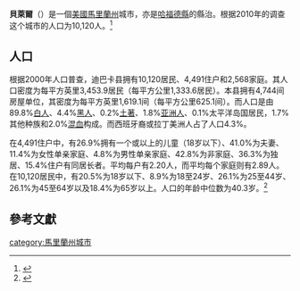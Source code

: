 {{Infobox settlement
|official_name            = 馬里蘭州貝萊爾
|settlement_type          = [[城市|城市]]
|nickname                 =
|motto                    =

<!-- Images -->
|image_skyline            = belairmainstreet.jpg
|imagesize                = 260x185px
|image_caption            = 南主干道
|image_flag               =
|image_seal               =

<!-- Maps -->
|image_map = Harford_County_Maryland_Incorporated_and_Unincorporated_areas_Bel_Air_Highlighted.svg
|mapsize                  = 250px
|map_caption              = 貝萊爾在马里兰州的地址
|image_map1               =
|mapsize1                 =
|map_caption1             =

<!-- Location -->
|coordinates_region       = US-MD
|subdivision_type         = [[世界地理索引|國家]]
|subdivision_type1        = [[美國州份|州]]
|subdivision_type2        = [[縣_(美國)|縣]]
|subdivision_name         = [[美國|美國]]
|subdivision_name1        = [[馬里蘭州|馬里蘭州]]
|subdivision_name2        = [[哈福德縣_(馬里蘭州)|哈福德縣]]
|government_footnotes     =
|government_type          =

|established_date         = 1856
|established_date2        = 1945

<!-- Area -->
|unit_pref                = Imperial
|area_footnotes           =<ref name ="Gazetteer files">{{cite web|title=US Gazetteer files 2010|url=http://www.census.gov/geo/www/gazetteer/files/Gaz_places_national.txt|publisher=[[United_States_Census_Bureau|United States Census Bureau]]|accessdate=2013-01-25|archive-url=https://www.webcitation.org/699nOulzi?url=http://www.census.gov/geo/www/gazetteer/files/Gaz_places_national.txt|archive-date=2012-07-14|dead-url=yes}}</ref>
|area_magnitude           =
|area_total_km2           = 7.61
|area_land_km2            = 7.59
|area_water_km2           = 0.03
|area_total_sq_mi         = 2.94
|area_land_sq_mi          = 2.93
|area_water_sq_mi         = 0.01

<!-- Population -->
|population_as_of         = [[2010年美國人口普查|2010年]]
|population_est           = 10274
|pop_est_as_of            = 2012<ref name="2012 Pop Estimate">{{cite web|title=Population Estimates|url=http://www.census.gov/popest/data/cities/totals/2012/SUB-EST2012.html|publisher=[[United_States_Census_Bureau|United States Census Bureau]]|accessdate=2013-06-26|archive-url=https://www.webcitation.org/6HQu4Spqa?url=http://www.census.gov/popest/data/cities/totals/2012/SUB-EST2012.html|archive-date=2013-06-17|dead-url=yes}}</ref>
|population_footnotes     = <ref name ="FactFinder"/>
|population_total         = 10120
|population_density_km2   = 1333.6
|population_density_sq_mi = 3453.9

<!-- General information -->
|timezone                 =  [[北美東部時區|北美東部時區]]
|utc_offset               = -5
|timezone_DST             =北美東部時區
|utc_offset_DST           = -4
|elevation_footnotes      =
|elevation_m              =
|elevation_ft             =
|coordinates_display      = inline,title
|coordinates_type         = region:US_type:city
|latd=39 |latm=32 |lats=12 |latNS= N
|longd=76 |longm=20 |longs=54 |longEW= W

<!-- Area/postal codes & others -->
|postal_code_type         =
|postal_code              =
|area_code                =
|blank_name               = [[聯邦信息處理標準|FIPS代碼]]
|blank_info               = 24-05825
|blank1_name              =
|blank1_info              =
|website                  =
|footnotes                =
}}
'''貝萊爾'''（{{lang-en|'''Bel Air'''}}）是一個[[美國|美國]][[馬里蘭州|馬里蘭州]]城市，亦是[[哈福德縣_(馬里蘭州)|哈福德縣]]的縣治。根据2010年的调查这个城市的人口为10,120人。<ref>{{Cite web |url=http://www.city-data.com/city/Bel-Air-Maryland.html |title=存档副本 |access-date=2013-07-19 |archive-date=2021-04-30 |archive-url=https://web.archive.org/web/20210430234826/http://www.city-data.com/city/Bel-Air-Maryland.html |dead-url=no }}</ref>
==人口==
根据2000年人口普查，迪巴卡县拥有10,120居民、4,491住户和2,568家庭。其人口密度为每平方英里3,453.9居民（每平方公里1,333.6居民）。本县拥有4,744间房屋单位，其密度为每平方英里1,619.1间（每平方公里625.1间）。而人口是由89.8%[[白人|白人]]、4.4%[[黑人|黑人]]、0.2%[[土著|土著]]、1.8%[[亚洲人|亚洲人]]、0.1%太平洋岛国居民，1.7%其他种族和2.0%[[混血|混血]]构成。而西班牙裔或拉丁美洲人占了人口4.3%。

在4,491住户中，有26.9%拥有一个或以上的儿童（18岁以下）、41.0%为夫妻、11.4%为女性单亲家庭、4.8%为男性单亲家庭、42.8%为非家庭、36.3%为独居、15.4%住户有同居长者。平均每户有2.20人，而平均每个家庭则有2.89人。在10,120居民中，有20.5%为18岁以下、8.9%为18至24岁、26.1%为25至44岁、26.1%为45至64岁以及18.4%为65岁以上。人口的年龄中位数为40.3岁。<ref name ="FactFinder">{{cite web|title=American FactFinder|url=http://factfinder2.census.gov/faces/nav/jsf/pages/index.xhtml|publisher=United States Census Bureau|accessdate=2013-01-25|archive-date=2012-02-17|archive-url=https://www.webcitation.org/65WtHj6J5?url=http://factfinder2.census.gov/faces/nav/jsf/pages/index.xhtml|dead-url=no}}</ref>

==參考文獻==
{{reflist|2}}

[[category:馬里蘭州城市|category:馬里蘭州城市]]